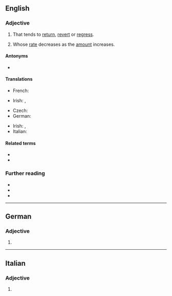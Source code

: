 {{also|régressive}}
==English==

===Adjective===
{{en-adj}}

# That tends to [[return]], [[revert]] or [[regress]].
# {{lb|en|of a tax}} Whose [[rate]] decreases as the [[amount]] increases.

====Antonyms====
* {{l|en|progressive}}

====Translations====
{{trans-top|that tends to return, revert, or regress}}
* French: {{t+|fr|régressif}}
{{trans-mid}}
* Irish: {{t|ga|aischéimnitheach}}, {{t|ga|cúlchéimnitheach}}
{{trans-bottom}}

{{trans-top|whose rate decreases as the amount increases}}
* Czech: {{t|cs|regresivní}}
* German: {{t+|de|regressiv}}
{{trans-mid}}
* Irish: {{t|ga|cúlchéimnitheach}}, {{t|ga|aischéimnitheach}}
* Italian: {{t+|it|regressivo}}
{{trans-bottom}}

====Related terms====
* {{l|en|regress}}
* {{l|en|regression}}

===Further reading===
* {{R:Webster 1913}}
* {{R:Century 1911}}
* {{R:OneLook}}

----

==German==

===Adjective===
{{head|de|adjective form}}

# {{inflected form of|regressiv|lang=de}}
{{rfc-auto}}

----

==Italian==

===Adjective===
{{head|it|adjective form|g=f-p}}

# {{inflection of|regressivo||f|p|lang=ga}}